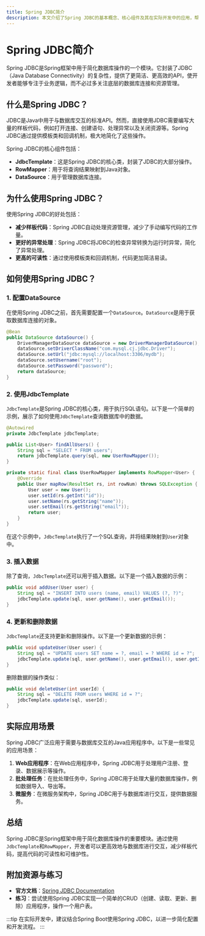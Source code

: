```yaml
---
title: Spring JDBC简介
description: 本文介绍了Spring JDBC的基本概念、核心组件及其在实际开发中的应用，帮助初学者快速上手Spring数据访问技术。
---
```


# Spring JDBC简介

Spring JDBC是Spring框架中用于简化数据库操作的一个模块。它封装了JDBC（Java Database Connectivity）的复杂性，提供了更简洁、更高效的API，使开发者能够专注于业务逻辑，而不必过多关注底层的数据库连接和资源管理。

## 什么是Spring JDBC？

JDBC是Java中用于与数据库交互的标准API。然而，直接使用JDBC需要编写大量的样板代码，例如打开连接、创建语句、处理异常以及关闭资源等。Spring JDBC通过提供模板类和回调机制，极大地简化了这些操作。

Spring JDBC的核心组件包括：
- **JdbcTemplate**：这是Spring JDBC的核心类，封装了JDBC的大部分操作。
- **RowMapper**：用于将查询结果映射到Java对象。
- **DataSource**：用于管理数据库连接。

## 为什么使用Spring JDBC？

使用Spring JDBC的好处包括：
- **减少样板代码**：Spring JDBC自动处理资源管理，减少了手动编写代码的工作量。
- **更好的异常处理**：Spring JDBC将JDBC的检查异常转换为运行时异常，简化了异常处理。
- **更高的可读性**：通过使用模板类和回调机制，代码更加简洁易读。

## 如何使用Spring JDBC？

### 1. 配置DataSource

在使用Spring JDBC之前，首先需要配置一个`DataSource`。`DataSource`是用于获取数据库连接的对象。

```java
@Bean
public DataSource dataSource() {
    DriverManagerDataSource dataSource = new DriverManagerDataSource();
    dataSource.setDriverClassName("com.mysql.cj.jdbc.Driver");
    dataSource.setUrl("jdbc:mysql://localhost:3306/mydb");
    dataSource.setUsername("root");
    dataSource.setPassword("password");
    return dataSource;
}
```

### 2. 使用JdbcTemplate

`JdbcTemplate`是Spring JDBC的核心类，用于执行SQL语句。以下是一个简单的示例，展示了如何使用`JdbcTemplate`查询数据库中的数据。

```java
@Autowired
private JdbcTemplate jdbcTemplate;

public List<User> findAllUsers() {
    String sql = "SELECT * FROM users";
    return jdbcTemplate.query(sql, new UserRowMapper());
}

private static final class UserRowMapper implements RowMapper<User> {
    @Override
    public User mapRow(ResultSet rs, int rowNum) throws SQLException {
        User user = new User();
        user.setId(rs.getInt("id"));
        user.setName(rs.getString("name"));
        user.setEmail(rs.getString("email"));
        return user;
    }
}
```

在这个示例中，`JdbcTemplate`执行了一个SQL查询，并将结果映射到`User`对象中。

### 3. 插入数据

除了查询，`JdbcTemplate`还可以用于插入数据。以下是一个插入数据的示例：

```java
public void addUser(User user) {
    String sql = "INSERT INTO users (name, email) VALUES (?, ?)";
    jdbcTemplate.update(sql, user.getName(), user.getEmail());
}
```

### 4. 更新和删除数据

`JdbcTemplate`还支持更新和删除操作。以下是一个更新数据的示例：

```java
public void updateUser(User user) {
    String sql = "UPDATE users SET name = ?, email = ? WHERE id = ?";
    jdbcTemplate.update(sql, user.getName(), user.getEmail(), user.getId());
}
```

删除数据的操作类似：

```java
public void deleteUser(int userId) {
    String sql = "DELETE FROM users WHERE id = ?";
    jdbcTemplate.update(sql, userId);
}
```

## 实际应用场景

Spring JDBC广泛应用于需要与数据库交互的Java应用程序中。以下是一些常见的应用场景：

1. **Web应用程序**：在Web应用程序中，Spring JDBC用于处理用户注册、登录、数据展示等操作。
2. **批处理任务**：在批处理任务中，Spring JDBC用于处理大量的数据库操作，例如数据导入、导出等。
3. **微服务**：在微服务架构中，Spring JDBC用于与数据库进行交互，提供数据服务。

## 总结

Spring JDBC是Spring框架中用于简化数据库操作的重要模块。通过使用`JdbcTemplate`和`RowMapper`，开发者可以更高效地与数据库进行交互，减少样板代码，提高代码的可读性和可维护性。

## 附加资源与练习

- **官方文档**：[Spring JDBC Documentation](https://docs.spring.io/spring-framework/docs/current/reference/html/data-access.html#jdbc)
- **练习**：尝试使用Spring JDBC实现一个简单的CRUD（创建、读取、更新、删除）应用程序，操作一个用户表。

:::tip
在实际开发中，建议结合Spring Boot使用Spring JDBC，以进一步简化配置和开发流程。
:::